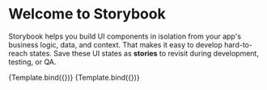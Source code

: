 

<Meta title="Components/DropFile" component={DropFile} />


# Welcome to Storybook

Storybook helps you build UI components in isolation from your app's business logic, data, and context.
That makes it easy to develop hard-to-reach states. Save these UI states as **stories** to revisit during development, testing, or QA.

<Canvas>
    <Story
        name="blue"
        args={{
            color: 'blue'
        }}
    >
        {Template.bind({})}
    </Story>
    <Story
        name="red"
        args={{
            color: 'red'
        }}
    >
        {Template.bind({})}
    </Story>
</Canvas>
